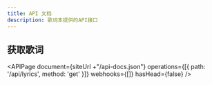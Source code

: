 ```yaml
---
title: API 文档
description: 歌词本提供的API接口
---
```



## 获取歌词

<APIPage
    document={siteUrl +"/api-docs.json"}
    operations={[{ path: '/api/lyrics', method: 'get' }]}
    webhooks={[]}
    hasHead={false}
/>
